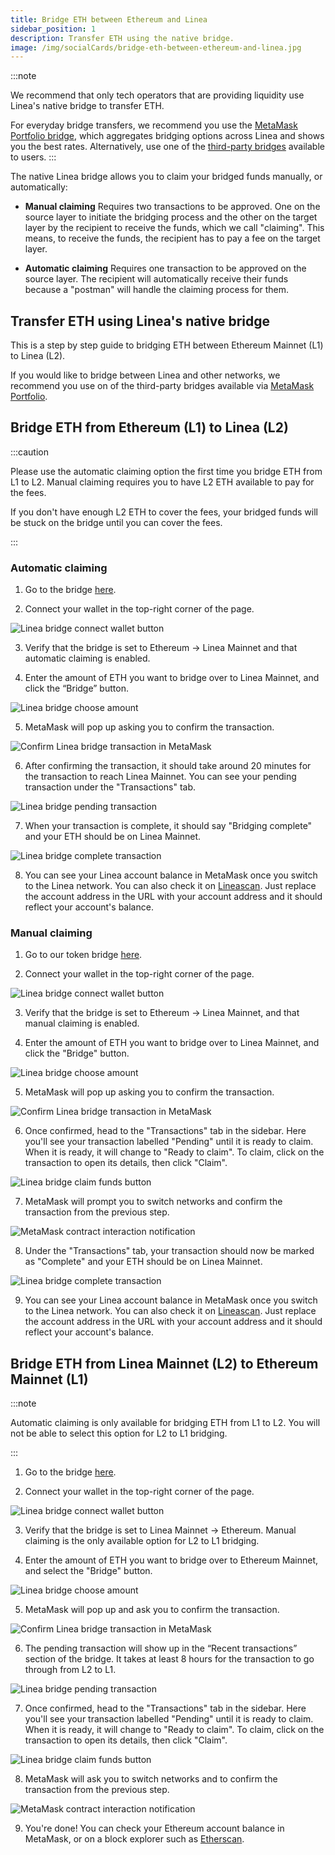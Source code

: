 ```yaml
---
title: Bridge ETH between Ethereum and Linea
sidebar_position: 1
description: Transfer ETH using the native bridge.
image: /img/socialCards/bridge-eth-between-ethereum-and-linea.jpg
---
```


:::note

We recommend that only tech operators that are providing liquidity use Linea's native bridge to 
transfer ETH.

For everyday bridge transfers, we recommend you use the
[MetaMask Portfolio bridge](https://portfolio.metamask.io/bridge), which aggregates bridging options
across Linea and shows you the best rates. Alternatively, use one of the
[third-party bridges](https://bridge.linea.build/) available to users.
:::

The native Linea bridge allows you to claim your bridged funds manually, or automatically:

- **Manual claiming** Requires two transactions to be approved. One on the source layer to initiate the
bridging process and the other on the target layer by the recipient to receive the funds, which we call
"claiming". This means, to receive the funds, the recipient has to pay a fee on the target layer.

- **Automatic claiming** Requires one transaction to be approved on the source layer. The recipient will
automatically receive their funds because a "postman" will handle the claiming process for them.

## Transfer ETH using Linea's native bridge

This is a step by step guide to bridging ETH between Ethereum Mainnet (L1) to Linea (L2).

If you would like to bridge between Linea and other networks, we recommend you use on of the
third-party bridges available via [MetaMask Portfolio](https://portfolio.metamask.io/bridge).

## Bridge ETH from Ethereum (L1) to Linea (L2)

:::caution

Please use the automatic claiming option the first time you bridge ETH from L1 to L2. Manual 
claiming requires you to have L2 ETH available to pay for the fees.

If you don't have enough L2 ETH to cover the fees, your bridged funds will be stuck on the bridge 
until you can cover the fees.

:::

### Automatic claiming

1. Go to the bridge [here](https://bridge.linea.build/).

2. Connect your wallet in the top-right corner of the page.

<div class="center-container">
  <div class="img-medium">
    <img
      src="/img/article_images/Use_Linea/Bridge_your_tokens/How_to_bridge_ETH_between_Ethereum_and_Linea/Linea_Bridge_connect_wallet_button.png"
      alt="Linea bridge connect wallet button"
    />
  </div>
</div>

3. Verify that the bridge is set to Ethereum → Linea Mainnet and that automatic claiming is enabled.

4. Enter the amount of ETH you want to bridge over to Linea Mainnet, and click the “Bridge” button.

<div class="center-container">
  <div class="img-medium">
    <img
      src="/img/article_images/Use_Linea/Bridge_your_tokens/How_to_bridge_ETH_between_Ethereum_and_Linea/Linea_Bridge_automatic_claiming_choose_amount.png"
      alt="Linea bridge choose amount"
    />
  </div>
</div>

5. MetaMask will pop up asking you to confirm the transaction.

<div class="center-container">
  <div class="img-small">
    <img
      src="/img/article_images/Use_Linea/Bridge_your_tokens/How_to_bridge_ETH_between_Ethereum_and_Linea/Linea_Bridge_confirm_transaction_MetaMask.png"
      alt="Confirm Linea bridge transaction in MetaMask"
    />
  </div>
</div>

6. After confirming the transaction, it should take around 20 minutes for the transaction to reach 
Linea Mainnet. You can see your pending transaction under the "Transactions" tab.

<div class="center-container">
  <div class="img-medium">
    <img
      src="/img/article_images/Use_Linea/Bridge_your_tokens/How_to_bridge_ETH_between_Ethereum_and_Linea/Linea_Bridge_automatic_claiming_pending_transaction.png"
      alt="Linea bridge pending transaction"
    />
  </div>
</div>

7. When your transaction is complete, it should say "Bridging complete" and your ETH should be on 
Linea Mainnet.

<div class="center-container">
  <div class="img-medium">
    <img
      src="/img/article_images/Use_Linea/Bridge_your_tokens/How_to_bridge_ETH_between_Ethereum_and_Linea/Linea_Bridge_L1_to_L2_bridging_complete.png"
      alt="Linea bridge complete transaction"
    />
  </div>
</div>

8. You can see your Linea account balance in MetaMask once you switch to the Linea network. You can 
also check it on [Lineascan](https://lineascan.build/address/0x331FB12C080F5b34F0E8812D44114D17398A016d). 
Just replace the account address in the URL with your account address and it should reflect your 
account's balance.

### Manual claiming

1. Go to our token bridge [here](https://bridge.linea.build/).

2. Connect your wallet in the top-right corner of the page.

<div class="center-container">
  <div class="img-medium">
    <img
      src="/img/article_images/Use_Linea/Bridge_your_tokens/How_to_bridge_ETH_between_Ethereum_and_Linea/Linea_Bridge_connect_wallet_button.png"
      alt="Linea bridge connect wallet button"
    />
  </div>
</div>

3. Verify that the bridge is set to Ethereum → Linea Mainnet, and that manual claiming is enabled.

4. Enter the amount of ETH you want to bridge over to Linea Mainnet, and click the "Bridge" 
button.

<div class="center-container">
  <div class="img-medium">
    <img
      src="/img/article_images/Use_Linea/Bridge_your_tokens/How_to_bridge_ETH_between_Ethereum_and_Linea/Linea_Bridge_manual_claiming_choose_amount.png"
      alt="Linea bridge choose amount"
    />
  </div>
</div>

5. MetaMask will pop up asking you to confirm the transaction.

<div class="center-container">
  <div class="img-small">
    <img
      src="/img/article_images/Use_Linea/Bridge_your_tokens/How_to_bridge_ETH_between_Ethereum_and_Linea/Linea_Bridge_confirm_transaction_MetaMask.png"
      alt="Confirm Linea bridge transaction in MetaMask"
    />
  </div>
</div>

6. Once confirmed, head to the "Transactions" tab in the sidebar. Here you'll see your transaction 
labelled "Pending" until it is ready to claim. When it is ready, it will change to "Ready to claim". 
To claim, click on the transaction to open its details, then click "Claim". 

<div class="center-container">
  <div class="img-medium">
    <img
      src="/img/article_images/Use_Linea/Bridge_your_tokens/How_to_bridge_ETH_between_Ethereum_and_Linea/Linea_Bridge_manual_claiming_claim_button.png"
      alt="Linea bridge claim funds button"
    />
  </div>
</div>

7. MetaMask will prompt you to switch networks and confirm the transaction from the previous step.

<div class="center-container">
  <div class="img-small">
    <img
      src="/img/article_images/Use_Linea/Bridge_your_tokens/How_to_bridge_ETH_between_Ethereum_and_Linea/Linea_Bridge_confirm_switch_network_MetaMask.png"
      alt="MetaMask contract interaction notification"
    />
  </div>
</div>

8. Under the "Transactions" tab, your transaction should now be marked as "Complete" and your ETH 
should be on Linea Mainnet. 

<div class="center-container">
  <div class="img-medium">
    <img
      src="/img/article_images/Use_Linea/Bridge_your_tokens/How_to_bridge_ETH_between_Ethereum_and_Linea/Linea_Bridge_L1_to_L2_bridging_complete.png"
      alt="Linea bridge complete transaction"
    />
  </div>
</div>

9. You can see your Linea account balance in MetaMask once you switch to the Linea network. You can 
also check it on [Lineascan](https://lineascan.build/address/0x331FB12C080F5b34F0E8812D44114D17398A016d). 
Just replace the account address in the URL with your account address and it should reflect your 
account's balance.

## Bridge ETH from Linea Mainnet (L2) to Ethereum Mainnet (L1)

:::note

Automatic claiming is only available for bridging ETH from L1 to L2. You will not be able to select 
this option for L2 to L1 bridging.

:::

1. Go to the bridge [here](https://bridge.linea.build/).

2. Connect your wallet in the top-right corner of the page.

<div class="center-container">
  <div class="img-medium">
    <img
      src="/img/article_images/Use_Linea/Bridge_your_tokens/How_to_bridge_ETH_between_Ethereum_and_Linea/Linea_Bridge_connect_wallet_button.png"
      alt="Linea bridge connect wallet button"
    />
  </div>
</div>

3. Verify that the bridge is set to Linea Mainnet -> Ethereum. Manual claiming is the only available 
option for L2 to L1 bridging.

4. Enter the amount of ETH you want to bridge over to Ethereum Mainnet, and select the "Bridge" 
button.

<div class="center-container">
  <div class="img-medium">
    <img
      src="/img/article_images/Use_Linea/Bridge_your_tokens/How_to_bridge_ETH_between_Ethereum_and_Linea/Linea_Bridge_L2_to_L1_choose_amount.png"
      alt="Linea bridge choose amount"
    />
  </div>
</div>

5. MetaMask will pop up and ask you to confirm the transaction.

<div class="center-container">
  <div class="img-small">
    <img
      src="/img/article_images/Use_Linea/Bridge_your_tokens/How_to_bridge_ETH_between_Ethereum_and_Linea/Linea_Bridge_confirm_transaction_MetaMask.png"
      alt="Confirm Linea bridge transaction in MetaMask"
    />
  </div>
</div>

6. The pending transaction will show up in the “Recent transactions” section of the bridge. It takes 
at least 8 hours for the transaction to go through from L2 to L1.

<div class="center-container">
  <div class="img-medium">
    <img
      src="/img/article_images/Use_Linea/Bridge_your_tokens/How_to_bridge_ETH_between_Ethereum_and_Linea/Linea_Bridge_L2_to_L1_pending_transaction.png"
      alt="Linea bridge pending transaction"
    />
  </div>
</div>

7. Once confirmed, head to the "Transactions" tab in the sidebar. Here you'll see your transaction 
labelled "Pending" until it is ready to claim. When it is ready, it will change to "Ready to claim". 
To claim, click on the transaction to open its details, then click "Claim". 

<div class="center-container">
  <div class="img-medium">
    <img
      src="/img/article_images/Use_Linea/Bridge_your_tokens/How_to_bridge_ETH_between_Ethereum_and_Linea/Linea_Bridge_L2_to_L1_claim_button.png"
      alt="Linea bridge claim funds button"
    />
  </div>
</div>

8. MetaMask will ask you to switch networks and to confirm the transaction from the previous step.

<div class="center-container">
  <div class="img-small">
    <img
      src="/img/article_images/Use_Linea/Bridge_your_tokens/How_to_bridge_ETH_between_Ethereum_and_Linea/Linea_Bridge_confirm_switch_network_MetaMask.png"
      alt="MetaMask contract interaction notification"
    />
  </div>
</div>

9. You're done! You can check your Ethereum account balance in MetaMask, or on a block explorer such as [Etherscan](https://etherscan.io/).
